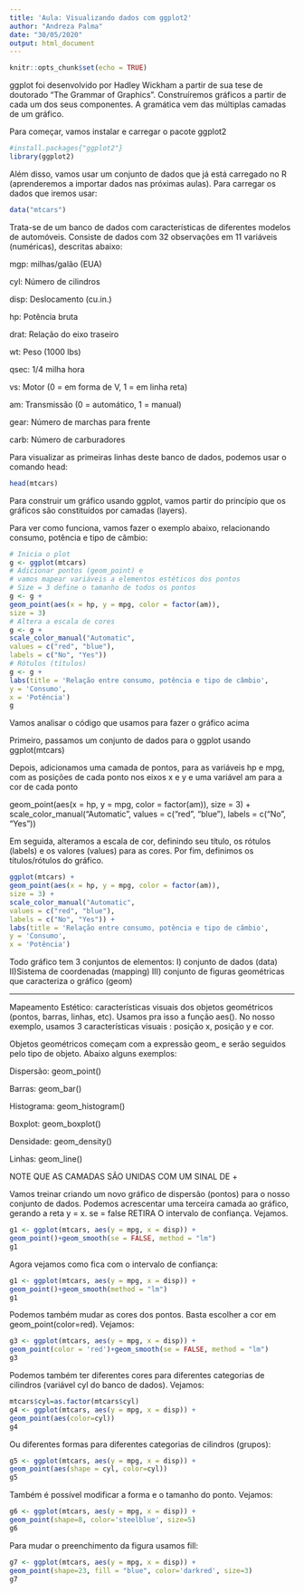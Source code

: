 ---
title: 'Aula: Visualizando dados com ggplot2'
author: "Andreza Palma"
date: "30/05/2020"
output: html_document
---

```{r setup, include=FALSE}
knitr::opts_chunk$set(echo = TRUE)
```
ggplot foi desenvolvido por Hadley Wickham a partir de sua tese de doutorado "The Grammar of Graphics". Construíremos gráficos a partir de cada um dos seus componentes. A gramática vem das múltiplas camadas de um gráfico. 

Para começar, vamos instalar e carregar o pacote ggplot2

```{r}
#install.packages{"ggplot2"}
library(ggplot2)
```

Além disso, vamos usar um conjunto de dados que já está carregado no R (aprenderemos a importar dados nas próximas aulas). Para carregar os dados que iremos usar:

```{r}
data("mtcars")
```

Trata-se de um banco de dados com características de diferentes modelos de automóveis.  Consiste de dados com 32 observações em 11 variáveis (numéricas), descritas abaixo:

mgp: milhas/galão (EUA)

cyl: Número de cilindros

disp: Deslocamento (cu.in.)

hp: Potência bruta

drat: Relação do eixo traseiro

wt: Peso (1000 lbs)

qsec: 1/4 milha hora

vs: Motor (0 = em forma de V, 1 = em linha reta)

am: Transmissão (0 = automático, 1 = manual)

gear: Número de marchas para frente

carb: Número de carburadores

Para visualizar as primeiras linhas deste banco de dados,  podemos usar o comando head:

```{r}
head(mtcars)
```

Para construir um gráfico usando ggplot, vamos partir do princípio que os gráficos são constituídos por camadas (layers). 

Para ver como funciona, vamos fazer o exemplo abaixo, relacionando consumo, potência e tipo de câmbio:

```{r}
# Inicia o plot
g <- ggplot(mtcars)
# Adicionar pontos (geom_point) e
# vamos mapear variáveis a elementos estéticos dos pontos
# Size = 3 define o tamanho de todos os pontos
g <- g +
geom_point(aes(x = hp, y = mpg, color = factor(am)),
size = 3)
# Altera a escala de cores
g <- g +
scale_color_manual("Automatic",
values = c("red", "blue"),
labels = c("No", "Yes"))
# Rótulos (títulos)
g <- g +
labs(title = 'Relação entre consumo, potência e tipo de câmbio',
y = 'Consumo',
x = 'Potência')
g
```


Vamos analisar o código que usamos para fazer o gráfico acima 

Primeiro, passamos um conjunto de dados para o ggplot usando ggplot(mtcars)
 
Depois, adicionamos uma camada de pontos, para as variáveis hp e mpg, com as posições de cada ponto nos eixos x e y e uma variável am para a cor de cada ponto

geom_point(aes(x = hp, y = mpg, color = factor(am)),
size = 3) +
scale_color_manual("Automatic",
values = c("red", "blue"),
labels = c("No", "Yes"))   

 Em seguida, alteramos a escala de cor, definindo seu título, os rótulos (labels) e os valores
(values) para as cores. Por fim, definimos os títulos/rótulos do gráfico.

```{r}
ggplot(mtcars) +
geom_point(aes(x = hp, y = mpg, color = factor(am)),
size = 3) +
scale_color_manual("Automatic",
values = c("red", "blue"),
labels = c("No", "Yes")) +
labs(title = 'Relação entre consumo, potência e tipo de câmbio',
y = 'Consumo',
x = 'Potência')
```

Todo gráfico tem 3 conjuntos de elementos:
I) conjunto de dados (data)
II)Sistema de coordenadas (mapping)
III) conjunto de figuras geométricas que caracteriza o gráfico (geom)

________________________________________________________
Mapeamento Estético: características visuais  dos objetos geométricos  (pontos, barras, linhas, etc). Usamos pra isso a função aes(). No nosso exemplo, usamos 3 características visuais : posição x, posição y e cor. 

Objetos geométricos começam com a expressão geom_ e serão seguidos pelo tipo de objeto. Abaixo alguns exemplos:

Dispersão: geom_point()

Barras: geom_bar()

Histograma: geom_histogram()

Boxplot: geom_boxplot()

Densidade: geom_density()

Linhas: geom_line()

NOTE QUE AS CAMADAS SÃO UNIDAS COM UM SINAL DE +


Vamos treinar criando um novo gráfico de dispersão (pontos) para o nosso conjunto de dados. Podemos acrescentar uma terceira camada ao gráfico, gerando a reta y = x. se = false RETIRA O intervalo de confiança. Vejamos. 



```{r}
g1 <- ggplot(mtcars, aes(y = mpg, x = disp)) +
geom_point()+geom_smooth(se = FALSE, method = "lm")
g1
```


Agora vejamos como fica com o intervalo de confiança:


```{r}
g1 <- ggplot(mtcars, aes(y = mpg, x = disp)) +
geom_point()+geom_smooth(method = "lm")
g1
```


Podemos também mudar as cores dos pontos. Basta escolher a cor em geom_point(color=red). Vejamos: 


```{r}
g3 <- ggplot(mtcars, aes(y = mpg, x = disp)) +
geom_point(color = 'red')+geom_smooth(se = FALSE, method = "lm")
g3
```

Podemos também ter diferentes cores para diferentes categorias de cilindros (variável cyl do banco de dados). Vejamos:


```{r}
mtcars$cyl=as.factor(mtcars$cyl)
g4 <- ggplot(mtcars, aes(y = mpg, x = disp)) +
geom_point(aes(color=cyl))
g4
```

Ou diferentes formas para diferentes categorias de cilindros (grupos):

```{r}
g5 <- ggplot(mtcars, aes(y = mpg, x = disp)) +
geom_point(aes(shape = cyl, color=cyl))
g5
```

Também é possível modificar a forma e o tamanho do ponto. Vejamos:

```{r}
g6 <- ggplot(mtcars, aes(y = mpg, x = disp)) +
geom_point(shape=8, color='steelblue', size=5)
g6
```

Para mudar o preenchimento da figura usamos fill:

```{r}
g7 <- ggplot(mtcars, aes(y = mpg, x = disp)) +
geom_point(shape=23, fill = "blue", color='darkred', size=3)
g7

```

